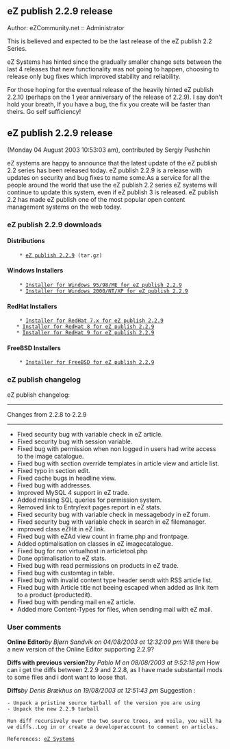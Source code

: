 == eZ publish 2.2.9 release ==

Author: eZCommunity.net :: Administrator

This is believed and expected to be the last release of the eZ publish 2.2 Series. 

eZ Systems has hinted since the gradually smaller change sets between the last 4 releases that new functionality was not going to happen, choosing to release only bug fixes which improved stability and reliability. 

For those hoping for the eventual release of the heavily hinted eZ publish 2.2.10 (perhaps on the 1 year anniversary of the release of 2.2.9). I say don't hold your breath, If you have a bug, the fix you create will be faster than theirs. Go self sufficiency!

== eZ publish 2.2.9 release ==

(Monday 04 August 2003 10:53:03 am), contributed by Sergiy Pushchin 

eZ systems are happy to announce that the latest update of the eZ publish 2.2 series has been released today. eZ publish 2.2.9 is a release with updates on security and bug fixes to name some.As a service for all the people around the world that use the eZ publish 2.2 series eZ systems will continue to update this system, even if eZ publish 3 is released. eZ publish 2.2 has made eZ publish one of the most popular open content management systems on the web today.

=== eZ publish 2.2.9 downloads ===

==== Distributions ====
     * [http://ez.no/content/download/33967/87197/file/ezpublish_2_2_9.tar.gz eZ publish 2.2.9] (tar.gz)

==== Windows Installers ====
     * [http://ez.no/content/download/33966/87194/file/ezpublish-2_2_9-win9x.exe Installer for Windows 95/98/ME for eZ publish 2.2.9 ]
     * [http://ez.no/content/download/33968/87200/file/ezpublish-2_2_9-winnt.exe Installer for Windows 2000/NT/XP for eZ publish 2.2.9 ]

==== RedHat Installers ====
     * [http://ez.no/content/download/33962/87182/file/ezpublish-2_2_9.Linux-rh7x.i386.tar.gz Installer for RedHat 7.x for eZ publish 2.2.9 ]
    * [http://ez.no/content/download/33964/87188/file/ezpublish-2_2_9.Linux-rh8.i386.tar.gz Installer for RedHat 8 for eZ publish 2.2.9]
    * [http://ez.no/content/download/33963/87185/file/ezpublish-2_2_9.Linux-rh9.i386.tar.gz Installer for RedHat 9 for eZ publish 2.2.9]

==== FreeBSD Installers ====
     * [http://ez.no/content/download/33965/87191/file/ezpublish-2_2_9.FreeBSD-STABLE.i386.tar.gz Installer for FreeBSD for eZ publish 2.2.9 ]

=== eZ publish changelog ===

eZ publish changelog:
---------------------
Changes from 2.2.8 to 2.2.9
---------------------------
* Fixed security bug with variable check in eZ article.
* Fixed security bug with session variable.
* Fixed bug with permission when non logged in users had write access to the image catalogue.
* Fixed bug with section override templates in article view and article list.
* Fixed typo in section edit.
* Fixed cache bugs in headline view.
* Fixed bug with addresses.
* Improved MySQL 4 support in eZ trade.
* Added missing SQL queries for permission system.
* Removed link to Entry/exit pages report in eZ stats.
* Fixed security bug with variable check in messagebody in eZ forum.
* Fixed security bug with variable check in search in eZ filemanager.
* improved class eZHit in eZ link.
* Fixed bug with eZAd view count in frame.php and frontpage.
* Added optimalisation on classes in eZ imagecatalogue.
* Fixed bug for non virtualhost in articletool.php
* Done optimalisation to eZ stats.
* Fixed bug with read permissions on products in eZ trade.
* Fixed bug with customtag in table.
* Fixed bug with invalid content type header sendt with RSS article list.
* Fixed bug with Article title not beeing escaped when added as link item to a product (productedit).
* Fixed bug with pending mail en eZ article.
* Added more Content-Types for files, when sending mail with eZ mail.

=== User comments ===

'''Online Editor'''''by Bjørn Sandvik on 04/08/2003 at 12:32:09 pm''
Will there be a new version of the Online Editor supporting 2.2.9?

'''Diffs with previous version?'''''by Pablo M on 08/08/2003 at 9:52:18 pm''
How can i get the diffs between 2.2.9 and 2.2.8, as I have made substantail mods to some files and i dont want to loose that.

'''Diffs'''''by Denis Brækhus on 19/08/2003 at 12:51:43 pm''
Suggestion : 

 - Unpack a pristine source tarball of the version you are using
 - Unpack the new 2.2.9 tarball

 Run diff recursively over the two source trees, and voila, you will have diffs..Log in or create a developeraccount to comment on articles. 

 References: [http://ez.no/community/news/ez_publish_229_release eZ Systems]